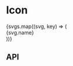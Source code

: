 
<Meta title="Components/Icon" component={Icon} />

# Icon

<Canvas>
  <Story name="Base component">
    <div style={{ display: 'flex', flexWrap: 'wrap', textAlign: 'center' }}>
      {svgs.map((svg, key) => (
        <div style={{ padding: '20px 40px' }} key={key}>
          <Icon
            height={knobs.number('height', 50, 'Presentation')}
            width={knobs.number('width', 50, 'Presentation')}
            name={svg.name}
            theme={knobs.select(
              'theme',
              ['dark', 'light'],
              'dark',
              'Presentation',
            )}
          />
          <div style={{ marginTop: '10px' }}>{svg.name}</div>
        </div>
      ))}
    </div>
  </Story>
</Canvas>

## API

<ArgsTable of={Icon} />
